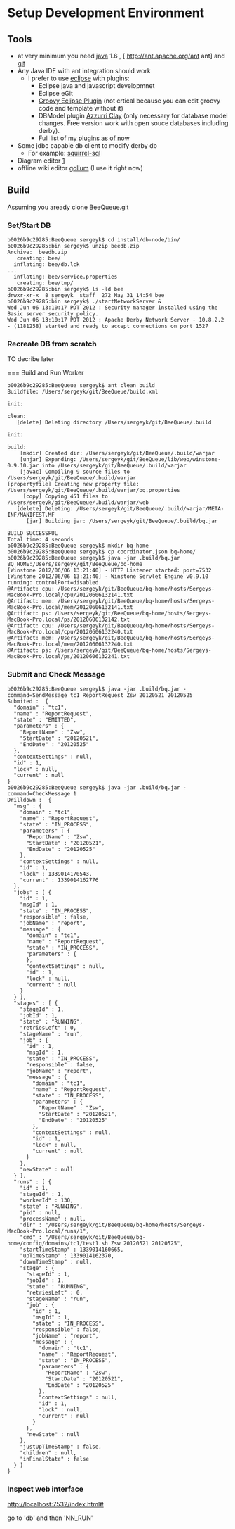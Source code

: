 = Setup Development Environment =

== Tools ==
* at very minimum you need [http://www.oracle.com/technetwork/java/javase/downloads/index.html java] 1.6 , [ http://ant.apache.org/ant ant] and [http://git-scm.com/ git]
* Any Java IDE with ant integration should work
** I prefer to use [http://eclipse.org eclipse] with plugins:
*** Eclipse java and javascript developmnet
*** Eclipse eGit
*** [http://groovy.codehaus.org/Install+Groovy-Eclipse+Plugin Groovy Eclipse Plugin] (not crtical because you can edit groovy code and template without it)
***  DBModel plugin [http://www.azzurri.jp/ Azzurri Clay]  (only necessary for database model changes. Free version work with open souce databases including derby).
*** Full list of [[MyEclipsePlugins|my plugins as of now]]
* Some jdbc capable db client to modify derby db
** For example: [http://squirrel-sql.sourceforge.net/ squirrel-sql]
* Diagram editor [https://live.gnome.org/Dia]
* offline wiki editor [https://github.com/github/gollum gollum] (I use it right now)

== Build ==

Assuming you aready clone BeeQueue.git 

=== Set/Start DB ===

<pre>
b0026b9c29285:BeeQueue sergeyk$ cd install/db-node/bin/
b0026b9c29285:bin sergeyk$ unzip beedb.zip 
Archive:  beedb.zip
   creating: bee/
  inflating: bee/db.lck              
... 
  inflating: bee/service.properties  
   creating: bee/tmp/
b0026b9c29285:bin sergeyk$ ls -ld bee
drwxr-xr-x  8 sergeyk  staff  272 May 31 14:54 bee
b0026b9c29285:bin sergeyk$ ./startNetworkServer &
Wed Jun 06 13:10:17 PDT 2012 : Security manager installed using the Basic server security policy.
Wed Jun 06 13:10:17 PDT 2012 : Apache Derby Network Server - 10.8.2.2 - (1181258) started and ready to accept connections on port 1527
</pre>

=== Recreate DB from scratch ===

TO decribe later

=== Build and Run Worker

<pre>
b0026b9c29285:BeeQueue sergeyk$ ant clean build
Buildfile: /Users/sergeyk/git/BeeQueue/build.xml

init:

clean:
   [delete] Deleting directory /Users/sergeyk/git/BeeQueue/.build

init:

build:
    [mkdir] Created dir: /Users/sergeyk/git/BeeQueue/.build/warjar
    [unjar] Expanding: /Users/sergeyk/git/BeeQueue/lib/web/winstone-0.9.10.jar into /Users/sergeyk/git/BeeQueue/.build/warjar
    [javac] Compiling 9 source files to /Users/sergeyk/git/BeeQueue/.build/warjar
[propertyfile] Creating new property file: /Users/sergeyk/git/BeeQueue/.build/warjar/bq.properties
     [copy] Copying 451 files to /Users/sergeyk/git/BeeQueue/.build/warjar/web
   [delete] Deleting: /Users/sergeyk/git/BeeQueue/.build/warjar/META-INF/MANIFEST.MF
      [jar] Building jar: /Users/sergeyk/git/BeeQueue/.build/bq.jar

BUILD SUCCESSFUL
Total time: 4 seconds
b0026b9c29285:BeeQueue sergeyk$ mkdir bq-home
b0026b9c29285:BeeQueue sergeyk$ cp coordinator.json bq-home/
b0026b9c29285:BeeQueue sergeyk$ java -jar .build/bq.jar 
BQ_HOME:/Users/sergeyk/git/BeeQueue/bq-home
[Winstone 2012/06/06 13:21:40] - HTTP Listener started: port=7532
[Winstone 2012/06/06 13:21:40] - Winstone Servlet Engine v0.9.10 running: controlPort=disabled
@Artifact: cpu: /Users/sergeyk/git/BeeQueue/bq-home/hosts/Sergeys-MacBook-Pro.local/cpu/20120606132141.txt
@Artifact: mem: /Users/sergeyk/git/BeeQueue/bq-home/hosts/Sergeys-MacBook-Pro.local/mem/20120606132141.txt
@Artifact: ps: /Users/sergeyk/git/BeeQueue/bq-home/hosts/Sergeys-MacBook-Pro.local/ps/20120606132142.txt
@Artifact: cpu: /Users/sergeyk/git/BeeQueue/bq-home/hosts/Sergeys-MacBook-Pro.local/cpu/20120606132240.txt
@Artifact: mem: /Users/sergeyk/git/BeeQueue/bq-home/hosts/Sergeys-MacBook-Pro.local/mem/20120606132240.txt
@Artifact: ps: /Users/sergeyk/git/BeeQueue/bq-home/hosts/Sergeys-MacBook-Pro.local/ps/20120606132241.txt
</pre>

=== Submit and Check Message ===
<pre>
b0026b9c29285:BeeQueue sergeyk$ java -jar .build/bq.jar -command=SendMessage tc1 ReportRequest Zsw 20120521 20120525
Submited :  {
  "domain" : "tc1",
  "name" : "ReportRequest",
  "state" : "EMITTED",
  "parameters" : {
    "ReportName" : "Zsw",
    "StartDate" : "20120521",
    "EndDate" : "20120525"
  },
  "contextSettings" : null,
  "id" : 1,
  "lock" : null,
  "current" : null
}
b0026b9c29285:BeeQueue sergeyk$ java -jar .build/bq.jar -command=CheckMessage 1
Drilldown :  {
  "msg" : {
    "domain" : "tc1",
    "name" : "ReportRequest",
    "state" : "IN_PROCESS",
    "parameters" : {
      "ReportName" : "Zsw",
      "StartDate" : "20120521",
      "EndDate" : "20120525"
    },
    "contextSettings" : null,
    "id" : 1,
    "lock" : 1339014170543,
    "current" : 1339014162776
  },
  "jobs" : [ {
    "id" : 1,
    "msgId" : 1,
    "state" : "IN_PROCESS",
    "responsible" : false,
    "jobName" : "report",
    "message" : {
      "domain" : "tc1",
      "name" : "ReportRequest",
      "state" : "IN_PROCESS",
      "parameters" : {
      },
      "contextSettings" : null,
      "id" : 1,
      "lock" : null,
      "current" : null
    }
  } ],
  "stages" : [ {
    "stageId" : 1,
    "jobId" : 1,
    "state" : "RUNNING",
    "retriesLeft" : 0,
    "stageName" : "run",
    "job" : {
      "id" : 1,
      "msgId" : 1,
      "state" : "IN_PROCESS",
      "responsible" : false,
      "jobName" : "report",
      "message" : {
        "domain" : "tc1",
        "name" : "ReportRequest",
        "state" : "IN_PROCESS",
        "parameters" : {
          "ReportName" : "Zsw",
          "StartDate" : "20120521",
          "EndDate" : "20120525"
        },
        "contextSettings" : null,
        "id" : 1,
        "lock" : null,
        "current" : null
      }
    },
    "newState" : null
  } ],
  "runs" : [ {
    "id" : 1,
    "stageId" : 1,
    "workerId" : 130,
    "state" : "RUNNING",
    "pid" : null,
    "processName" : null,
    "dir" : "/Users/sergeyk/git/BeeQueue/bq-home/hosts/Sergeys-MacBook-Pro.local/runs/1",
    "cmd" : "/Users/sergeyk/git/BeeQueue/bq-home/config/domains/tc1/test1.sh Zsw 20120521 20120525",
    "startTimeStamp" : 1339014160665,
    "upTimeStamp" : 1339014162370,
    "downTimeStamp" : null,
    "stage" : {
      "stageId" : 1,
      "jobId" : 1,
      "state" : "RUNNING",
      "retriesLeft" : 0,
      "stageName" : "run",
      "job" : {
        "id" : 1,
        "msgId" : 1,
        "state" : "IN_PROCESS",
        "responsible" : false,
        "jobName" : "report",
        "message" : {
          "domain" : "tc1",
          "name" : "ReportRequest",
          "state" : "IN_PROCESS",
          "parameters" : {
            "ReportName" : "Zsw",
            "StartDate" : "20120521",
            "EndDate" : "20120525"
          },
          "contextSettings" : null,
          "id" : 1,
          "lock" : null,
          "current" : null
        }
      },
      "newState" : null
    },
    "justUpTimeStamp" : false,
    "children" : null,
    "inFinalState" : false
  } ]
}
</pre>

=== Inspect web interface ===
http://localhost:7532/index.html#

go to 'db' and then 'NN_RUN'